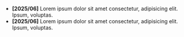 - **[2025/06]** Lorem ipsum dolor sit amet consectetur, adipisicing elit. Ipsum, voluptas.
- **[2025/06]** Lorem ipsum dolor sit amet consectetur, adipisicing elit. Ipsum, voluptas.
